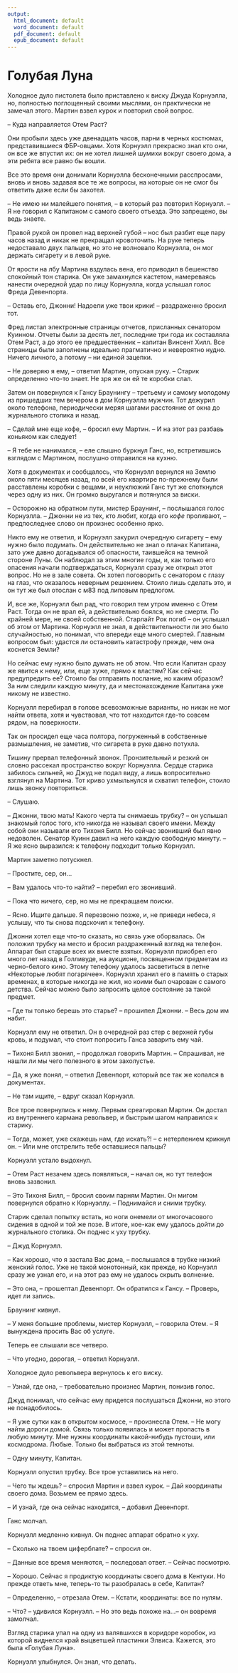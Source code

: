 ```yaml
---
output:
  html_document: default
  word_document: default
  pdf_document: default
  epub_document: default
---
```


# Голубая Луна {#23}

Холодное дуло пистолета было приставлено к виску Джуда Корнуэлла, но, полностью поглощенный своими мыслями, он практически не замечал этого. Мартин взвел курок и повторил свой вопрос.

– Куда направляется Отем Раст?

Они пробыли здесь уже двенадцать часов, парни в черных костюмах, представившиеся ФБР-овцами. Хотя Корнуэлл прекрасно знал кто они, он все же впустил их: он не хотел лишней шумихи вокруг своего дома, а эти ребята все равно бы вошли.

Все это время они донимали Корнуэлла бесконечными расспросами, вновь и вновь задавая все те же вопросы, на которые он не смог бы ответить даже если бы захотел.

– Не имею ни малейшего понятия, – в который раз повторил Корнуэлл. – Я не говорил с Капитаном с самого своего отъезда. Это запрещено, вы ведь знаете.

Правой рукой он провел над верхней губой – нос был разбит еще пару часов назад и никак не прекращал кровоточить. На руке теперь недоставало двух пальцев, но это не волновало Корнуэлла, он мог держать сигарету и в левой руке.

От ярости на лбу Мартина вздулась вена, его приводил в бешенство спокойный тон старика. Он уже замахнулся кастетом, намереваясь нанести очередной удар по лицу Корнуэлла, когда услышал голос Фреда Девенпорта.

– Оставь его, Джонни! Надоели уже твои крики! – раздраженно бросил тот.

Фред листал электронные страницы отчетов, присланных сенатором Куинном. Отчеты были за десять лет, последние три года их составляла Отем Раст, а до этого ее предшественник – капитан Винсент Хилл. Все страницы были заполнены идеально прагматично и невероятно нудно. Ничего личного, а потому – ни единой зацепки.

– Не доверяю я ему, – ответил Мартин, опуская руку. – Старик определенно что-то знает. Не зря же он ей те коробки слал.

Затем он повернулся к Гансу Браунингу – третьему и самому молодому из пришедших тем вечером в дом Корнуэлла мужчин. Тот дежурил около телефона, периодически меряя шагами расстояние от окна до журнального столика и назад.

– Сделай мне еще кофе, – бросил ему Мартин. – И на этот раз разбавь коньяком как следует!

– Я тебе не нанимался, – еле слышно буркнул Ганс, но, встретившись взглядом с Мартином, послушно отправился на кухню.

Хотя в документах и сообщалось, что Корнуэлл вернулся на Землю около пяти месяцев назад, по всей его квартире по-прежнему были расставлены коробки с вещами, и неуклюжий Ганс тут же споткнулся через одну из них. Он громко выругался и потянулся за виски.

– Осторожно на обратном пути, мистер Браунинг, – послышался голос Корнуэлла. – Джонни не из тех, кто любит, когда его _кофе_ проливают, – предпоследнее слово он произнес особенно ярко.

Никто ему не ответил, и Корнуэлл закурил очередную сигарету – ему нужно было подумать. Он действительно не знал о планах Капитана, зато уже давно догадывался об опасности, таившейся на темной стороне Луны. Он наблюдал за этим многие годы, и, как только его опасения начали подтверждаться, Корнуэлл сразу же открыл этот вопрос. Но не в зале совета. Он хотел поговорить с сенатором с глазу на глаз, что оказалось неверным решением. Стоило лишь сделать это, и он тут же был отослан с м83 под липовым предлогом.

И, все же, Корнуэлл был рад, что говорил тем утром именно с Отем Раст. Тогда он не врал ей, а действительно боялся, но не смерти. По крайней мере, не своей собственной. Старлайт Рок погиб – он услышал об этом от Мартина. Корнуэлл не знал, в действительности ли это было случайностью, но понимал, что впереди еще много смертей. Главным вопросом был: удастся ли остановить катастрофу прежде, чем она коснется Земли?

Но сейчас ему нужно было думать не об этом. Что если Капитан сразу же явится к нему, или, еще хуже, прямо к властям? Как сейчас предупредить ее? Стоило бы отправить послание, но каким образом? За ним следили каждую минуту, да и местонахождение Капитана уже никому не известно.

Корнуэлл перебирал в голове всевозможные варианты, но никак не мог найти ответа, хотя и чувствовал, что тот находится где-то совсем рядом, на поверхности.

Так он просидел еще часа полтора, погруженный в собственные размышления, не заметив, что сигарета в руке давно потухла.

Тишину прервал телефонный звонок. Пронзительный и резкий он словно рассекал пространство вокруг Корнуэлла. Сердце старика забилось сильней, но Джуд не подал виду, а лишь вопросительно взглянул на Мартина. Тот криво ухмыльнулся и схватил телефон, стоило лишь звонку повториться.

– Слушаю.

– Джонни, твою мать! Какого черта ты снимаешь трубку? – он услышал знакомый голос того, кто никогда не называл своего имени. Между собой они называли его Тихоня Билл. Но сейчас звонивший был явно недоволен. Сенатор Куинн давил на него каждую свободную минуту. – Я же ясно выразился: к телефону подходит только Корнуэлл.

Мартин заметно потускнел.

– Простите, сер, он…

– Вам удалось что-то найти? – перебил его звонивший.

– Пока что ничего, сер, но мы не прекращаем поиски.

– Ясно. Ищите дальше. Я перезвоню позже, и, не приведи небеса, я услышу, что ты снова подскочил к телефону.

Джонни хотел еще что-то сказать, но связь уже оборвалась. Он положил трубку на место и бросил раздраженный взгляд на телефон. Аппарат был старше всех их вместе взятых. Корнуэлл приобрел его много лет назад в Голливуде, на аукционе, посвященном предметам из черно-белого кино. Этому телефону удалось засветиться в летне «Некоторые любят погарячее». Корнуэлл хранил его в память о старых временах, в которые никогда не жил, но коими был очарован с самого детства. Сейчас можно было запросить целое состояние за такой предмет.

– Где ты только берешь это старье? – прошипел Джонни. – Весь дом им набит.

Корнуэлл ему не ответил. Он в очередной раз стер с верхней губы кровь, и подумал, что стоит попросить Ганса заварить ему чай.

– Тихоня Билл звонил, – продолжал говорить Мартин. – Спрашивал, не нашли ли мы чего полезного в этом захолустье.

– Да, я уже понял, – ответил Девенпорт, который все так же копался в документах.

– Не там ищите, – вдруг сказал Корнуэлл.

Все трое повернулись к нему. Первым среагировал Мартин. Он достал из внутреннего кармана револьвер, и быстрым шагом направился к старику.

– Тогда, может, уже скажешь нам, где искать?! – с нетерпением крикнул он. – Или мне отстрелить тебе оставшиеся пальцы?

Корнуэлл устало выдохнул.

– Отем Раст незачем здесь появляться, – начал он, но тут телефон вновь зазвонил.

– Это Тихоня Билл, – бросил своим парням Мартин. Он мигом повернулся обратно к Корнуэллу. – Поднимайся и сними трубку.

Старик сделал попытку встать, но ноги онемели от многочасового сидения в одной и той же позе. В итоге, кое-как ему удалось дойти до журнального столика. Он поднес к уху трубку.

– Джуд Корнуэлл.

– Как хорошо, что я застала Вас дома, – послышался в трубке низкий женский голос. Уже не такой монотонный, как прежде, но Корнуэлл сразу же узнал его, и на этот раз ему не удалось скрыть волнение.

– Это она, – прошептал Девенпорт. Он обратился к Гансу. – Проверь, идет ли запись.

Браунинг кивнул.

– У меня большие проблемы, мистер Корнуэлл, – говорила Отем. – Я вынуждена просить Вас об услуге.

Теперь ее слышали все четверо.

– Что угодно, дорогая, – ответил Корнуэлл.

Холодное дуло револьвера вернулось к его виску.

– Узнай, где она, – требовательно произнес Мартин, понизив голос.

Джуд понимал, что сейчас ему придется послушаться Джонни, но этого не понадобилось.

– Я уже сутки как в открытом космосе, – произнесла Отем. – Не могу найти дороги домой. Связь только появилась и может пропасть в любую минуту. Мне нужны координаты какой-нибудь пустоши, или космодрома. Любые. Только бы выбраться из этой темноты.

– Одну минуту, Капитан.

Корнуэлл опустил трубку. Все трое уставились на него.

– Чего ты ждешь? – спросил Мартин и взвел курок. – Дай координаты своего дома. Возьмем ее прямо здесь.

– И узнай, где она сейчас находится, – добавил Девенпорт.

Ганс молчал.

Корнуэлл медленно кивнул. Он поднес аппарат обратно к уху.

– Сколько на твоем циферблате? – спросил он.

– Данные все время меняются, – последовал ответ. – Сейчас посмотрю.

– Хорошо. Сейчас я продиктую координаты своего дома в Кентуки. Но прежде ответь мне, теперь-то ты разобралась в себе, Капитан?

– Определенно, – отрезала Отем. – Кстати, координаты: все по нулям.

– Что? – удивился Корнуэлл. – Но это ведь похоже на…– он вовремя замолчал.

Взгляд старика упал на одну из валявшихся в коридоре коробок, из которой виднелся край выцветшей пластинки Элвиса. Кажется, это была «Голубая Луна».

Корнуэлл улыбнулся. Он знал, что делать.